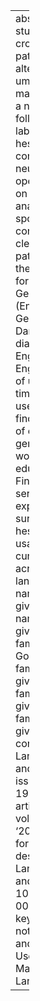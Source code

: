 ---
abstract: In this study, we investigate crosslinguistic patterns in the alternation
  between um, a hesitation marker consisting of a neutral vowel followed by a final
  labial nasal, and uh, a hesitation marker consisting of a neutral vowel in an open
  syllable. Based on a quantitative analysis of a range of spoken and written corpora,
  we identify clear and consistent patterns of change in the use of these forms in
  various Germanic languages (English, Dutch, German, Norwegian, Danish, Faroese)
  and dialects (American English, British English), with the use of um increasing
  over time relative to the use of uh. We also find that this pattern of change is
  generally led by women and more educated speakers. Finally, we propose a series
  of possible explanations for this surprising change in hesitation marker usage that
  is currently taking place across Germanic languages.
author:
- name:
    family: Wieling
    given: Martijn
- name:
    family: Grieve
    given: Jack
- name:
    family: Bouma
    given: Gosse
- name:
    family: Fruehwald
    given: Josef
- name:
    family: Coleman
    given: John
- name:
    family: Liberman
    given: M.
citation:
  container-title: Language Dynamics and Change
  issue: '2'
  issued: '2016'
  page: 199-234
  type: article-journal
  url: ''
  volume: '6'
date: '2016-01'
date-format: YYYY
description: Language Dynamics and Change
doi: 10.1163/22105832-00602001
params:
  key: FU9RXCUV
  notes: ''
title: Variation and Change in the Use of Hesitation Markers in Germanic Languages

---